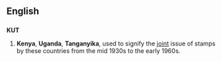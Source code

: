 {{also|kút|kut}}
==English==
{{wikipedia}}

==={{initialism-old|en}}===
'''KUT'''

# {{context|philately|lang=en}} '''Kenya''', '''Uganda''', '''Tanganyika''', used to signify the [[joint]] issue of stamps by these countries from the mid 1930s to the early 1960s.